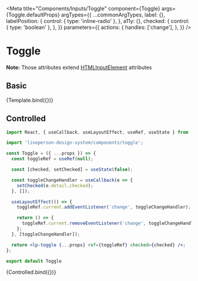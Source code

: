 


<Meta
  title="Components/Inputs/Toggle"
  component={Toggle}
  args={Toggle.defaultProps}
  argTypes={{
    ...commonArgTypes,
    label: {},
    labelPosition: {
      control: { type: 'inline-radio' },
    },
    a11y: {},
    checked: {
      control: { type: 'boolean' },
    },
  }}
  parameters={{
    actions: {
      handles: ['change'],
    },
  }}
/>


# Toggle

<ArgsTable of={Toggle} />

**Note:** Those attributes extend [HTMLInputElement](https://www.w3schools.com/tags/tag_input.asp) attributes

## Basic

<Canvas>
  <Story name="Basic">
    {Template.bind({})}
  </Story>
</Canvas>

## Controlled

```jsx
import React, { useCallback, useLayoutEffect, useRef, useState } from 'react';

import 'liveperson-design-system/components/toggle';

const Toggle = ({ ...props }) => {
  const toggleRef = useRef(null);

  const [checked, setChecked] = useState(false);

  const toggleChangeHandler = useCallback(e => {
    setChecked(e.detail.checked);
  }, []);

  useLayoutEffect(() => {
    toggleRef.current.addEventListener('change', toggleChangeHandler);

    return () => {
      toggleRef.current.removeEventListener('change', toggleChangeHandler);
    };
  }, [toggleChangeHandler]);

  return <lp-toggle {...props} ref={toggleRef} checked={checked} />;
};

export default Toggle
```

<Canvas withSource={SourceState.NONE}>
  <Story
    name="Controlled"
    args={{ label: 'Checked', checked: true }}
    parameters={{
      controls: { disable: true },
      actions: { disable: true },
    }}
  >
    {Controlled.bind({})}
  </Story>
</Canvas>
